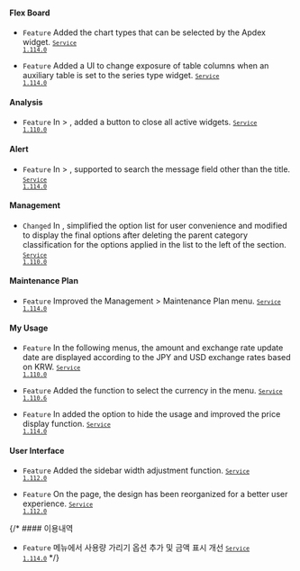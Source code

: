 #### Flex Board​

- <code class="Feature">Feature</code> Added the chart types that can be selected by the Apdex widget. <code class='changelog-service'><a href="../release-notes/service/service-1_114_x"><code class='changelog-service'>Service 1.114.0​</code></a></code>

- <code class="Feature">Feature</code> Added a UI to change exposure of table columns when an auxiliary table is set to the series type widget. <code class='changelog-service'><a href="../release-notes/service/service-1_114_x"><code class='changelog-service'>Service 1.114.0​</code></a></code>

#### Analysis​

- <code class="Feature">Feature</code> In <Cmdname sid="side_analysis" className="uitext" /> &gt; <Cmdname sid="side_metricsChart" className="uitext" />, added a button to close all active widgets. <code class='changelog-service'><a href="../release-notes/service/service-1_110_x"><code class='changelog-service'>Service 1.110.0​</code></a></code>

#### Alert​

- <code class="Feature">Feature</code> In <Cmdname sid="side_event" className="uitext" /> &gt; <Cmdname sid="side_eventHistory" className="uitext" />, supported to search the message field other than the title. <code class='changelog-service'><a href="../release-notes/service/service-1_114_x"><code class='changelog-service'>Service 1.114.0​</code></a></code>

#### Management​

- <code class="Changed">Changed</code> In <Cmdname sid="side_agentSetting" className="uitext" />, simplified the option list for user convenience and modified to display the final options after deleting the parent category classification for the options applied in the list to the left of the <Cmdname sid="write_options" className="uitext" /> section. <code class='changelog-service'><a href="../release-notes/service/service-1_110_x"><code class='changelog-service'>Service 1.110.0​</code></a></code>

#### Maintenance Plan​

- <code class="Feature">Feature</code> Improved the <span class="uitext">Management</span> &gt; <span class="uitext">Maintenance Plan</span> menu. <code class='changelog-service'><a href="../release-notes/service/service-1_114_x"><code class='changelog-service'>Service 1.114.0​</code></a></code>

#### My Usage​

- <code class="Feature">Feature</code> In the following menus, the amount and exchange rate update date are displayed according to the JPY and USD exchange rates based on KRW. <code class='changelog-service'><a href="../release-notes/service/service-1_110_x"><code class='changelog-service'>Service 1.110.0​</code></a></code>

- <code class="Feature">Feature</code> Added the function to select the currency in the <Cmdname sid="side_paymentInformation" className="uitext" /> menu. <code class='changelog-service'><a href="../release-notes/service/service-1_110_x"><code class='changelog-service'>Service 1.110.6​</code></a></code>

- <code class="Feature">Feature</code> In <Cmdname sid="side_billingPreview" className="uitext" /> added the option to hide the usage and improved the price display function. <code class='changelog-service'><a href="../release-notes/service/service-1_114_x"><code class='changelog-service'>Service 1.114.0​</code></a></code>

#### User Interface​

- <code class="Feature">Feature</code> Added the sidebar width adjustment function. <code class='changelog-service'><a href="../release-notes/service/service-1_112_x"><code class='changelog-service'>Service 1.112.0​</code></a></code>

- <code class="Feature">Feature</code> On the <Cmdname sid="platform_catalog" className="uitext" /> page, the design has been reorganized for a better user experience. <code class='changelog-service'><a href="../release-notes/service/service-1_112_x"><code class='changelog-service'>Service 1.112.0​</code></a></code>

{/* #### 이용내역​

- <code class="Feature">Feature</code> <Cmdname sid="side_billingPreview" className="uitext" /> 메뉴에서 사용량 가리기 옵션 추가 및 금액 표시 개선 <code class='changelog-service'><a href="../release-notes/service/service-1_114_x"><code class='changelog-service'>Service 1.114.0​</code></a></code> */}

